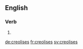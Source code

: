 
==English==

===Verb===
{{head|en}}

# {{en-third-person singular of|creolise}}

[[de:creolises]]
[[fr:creolises]]
[[sv:creolises]]